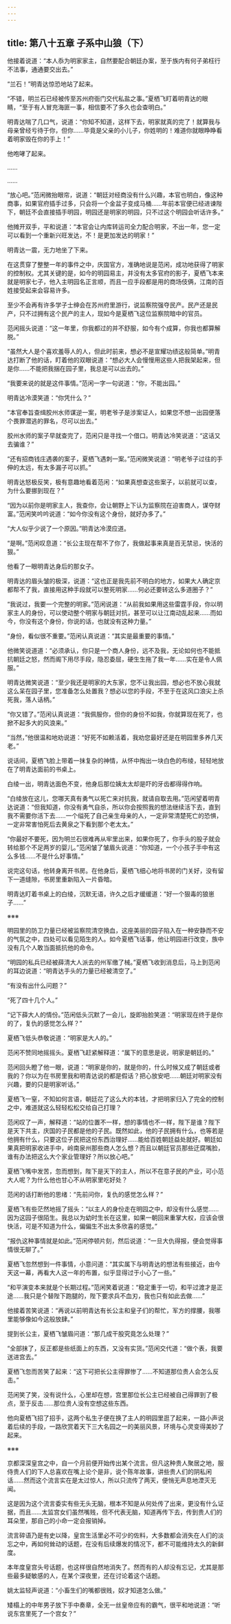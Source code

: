 ```yaml
---
---
---
```

title: 第八十五章 子系中山狼（下）
---




他接着说道：“本人忝为明家家主，自然要配合朝廷办案，至于族内有何子弟枉行不法事，通通要交出去。”

“兰石！”明青达惊恐地站了起来。

“不错，明兰石已经被传至苏州府衙门交代私盐之事。”夏栖飞盯着明青达的眼睛，“至于有人冒充海匪一事，相信要不了多久也会查明白。”

明青达喘了几口气，说道：“你知不知道，这样下去，明家就真的完了！就算我与母亲曾经亏待于你，但你……毕竟是父亲的小儿子，你姓明的！难道你就眼睁睁看着明家毁在你的手上！”

他咆哮了起来。

……

……

“放心吧。”范闲微抬眼帘，说道：“朝廷对经商没有什么兴趣，本官也明白，像这种商事，如果官府插手过多，只会将一个金盆子变成马桶……年前本官便已经进谏陛下，朝廷不会直接插手明园，明园还是明家的明园，只不过这个明园会听话许多。”

他摊开双手，平和说道：“本官会让内库转运司全力配合明家，不出一年，您一定可以看到一个重新兴旺发达，不！是更加发达的明家！”

明青达一震，无力地坐了下来。

在这贯穿了整整一年的事件之中，庆国官方，准确地说是范闲，成功地获得了明家的控制权。尤其关键的是，如今的明园易主，并没有太多官府的影子，夏栖飞本来就是明家七子，他入主明园名正言顺，而且一应手段都是用的商场伎俩，江南的百姓接受起来会容易许多。

至少不会再有许多学子士绅会在苏州府里游行，说监察院强夺民产。民产还是民产，只不过拥有这个民产的主人，现如今是夏栖飞这位监察院暗中的官员。

范闲摇头说道：“这一年里，你我都过的并不舒服，如今有个成算，你我也都算解脱。”

“虽然大人是个喜欢羞辱人的人，但此时前来，想必不是宣耀功绩这般简单。”明青达打断了他的话，盯着他的双眼说道：“想必大人会慢慢用这些人把我架起来，但是你……不能把我捆在园子里，我总是可以出去的。”

“我要来说的就是这件事情。”范闲一字一句说道：“你，不能出园。”

明青达冷漠笑道：“你凭什么？”

“本官奉旨查缉胶州水师谋逆一案，明老爷子是涉案证人，如果您不想一出园便落个畏罪潜逃的罪名，尽可以出去。”

胶州水师的案子早就查完了，范闲只是寻找一个借口。明青达冷笑说道：“这话又去骗谁？”

“还有招商钱庄遇袭的案子，夏栖飞遇刺一案。”范闲微笑说道：“明老爷子过往的手伸的太远，有太多漏子可以抓。”

明青达怒极反笑，极有意趣地看着范闲：“如果真想查这些案子，以前就可以查，为什么要挪到现在？”

“因为以前你是明家主人，我查你，会让朝野上下认为监察院在迫害商人，谋夺财富。”范闲笑吟吟说道：“如今你没有这个身份，就好办多了。”

“大人似乎少说了一个原因。”明青达冷漠应道。

“是啊。”范闲叹息道：“长公主现在帮不了你了，我做起事来真是百无禁忌，快活的狠。”

他看了一眼明青达身后的那女子。

明青达的眉头皱的极深，说道：“这也正是我先前不明白的地方，如果大人确定京都帮不了我，直接用这种手段就可以整死明家……何必还要转这么多道圈子？”

“我说过，我要一个完整的明家。”范闲说道：“从前我如果用这些雷霆手段，你以明家主人的身份，可以使动整个明家与朝廷对抗，甚至可以让江南动乱起来……而如今，你没有这个身份，你说的话，也就没有这种力量。”

“身份，看似很不重要。”范闲认真说道：“其实是最重要的事情。”

他微笑说道道：“必须承认，你只是一个商人身份，远不及我，无论如何也不能抵抗朝廷之怒，然而阁下用尽手段，隐忍委屈，硬生生拖了我一年……实在是令人佩服。”

明青达微笑说道：“至少我还是明家的大东家，您不让我出园，想必也不放心我就这么呆在园子里，您准备怎么处置我？想必以您的手段，不至于在这风口浪尖上杀死我，落人话柄。”

“你又错了。”范闲认真说道：“我佩服你，但你的身份不如我，你就算现在死了，也掀不起多大的风浪来。”

“当然，”他很温和地劝说道：“好死不如赖活着，我劝您最好还是在明园里多养几天老。”

说话间，夏栖飞脸上带着一抹复杂的神情，从怀中掏出一块白色的布绫，轻轻地放在了明青达面前的书桌上。

白绫一出，明青达面色不变，他身后那位姨太太却是吓的牙齿都得得作响。

“白绫放在这儿，您哪天真有勇气以死亡来对抗我，就请自取去用。”范闲望着明青达说道：“但我知道，你没有勇气自杀，所以你会按照我的想法继续活下去，直到我不需要你活下去……一个缢死了自己亲生母亲的人，一定非常清楚死亡的恐惧，一定非常害怕死后去黄泉之下看到那个老太太。”

“你最好不要死，因为明兰石很难再从牢里出来，如果你死了，你手头的股子就会转给那个不足两岁的婴儿。”范闲皱了皱眉头说道：“你知道，一个小孩子手中有这么多钱……不是什么好事情。”

说完这句话，他转身离开书房。在他身后，夏栖飞细心地将书房的门关好，没有留下一道缝隙，书房里重新陷入一片昏暗。

明青达盯着书桌上的白绫，沉默无语，许久之后才缓缓道：“好一个狠毒的狼崽子……”

※※※

明园里的防卫力量已经被监察院清空换血，这座美丽的园子陷入在一种安静而不安的气氛之中，四处可以看见陌生的人。如今夏栖飞话事，他让明园进行改变，族中没有几个人敢当面抵抗他的命令。

“明园的私兵已经被薛清大人派去的州军缴了械。”夏栖飞收到消息后，马上到范闲的耳边说道：“明青达手头的力量已经被清空了。”

“有没有出什么问题？”

“死了四十几个人。”

“记下薛大人的情份。”范闲低头沉默了一会儿，旋即抬脸笑道：“明家现在终于是你的了，复仇的感觉怎么样？”

夏栖飞低头恭敬说道：“明家是大人的。”

范闲不赞同地摇摇头。夏栖飞赶紧解释道：“属下的意思是说，明家是朝廷的。”

范闲回头瞪了他一眼，说道：“明家是你的，就是你的，什么时候又成了朝廷或者我的？你以为在书房里我和明青达说的都是假话？把心放安吧……朝廷对明家没有兴趣，要的只是明家听话。”

夏栖飞一窒，不知如何言语，朝廷花了这么大的本钱，才把明家归入了完全的控制之中，难道就这么轻轻松松交给自己打理？

范闲叹了一声，解释道：“站的位置不一样，想的事情也不一样，陛下是谁？陛下是天下共主，庆国的子民都是他的子民。既然如此，他的子民拥有什么，也等若是他拥有什么，只要这位子民把这份东西治理好……能给百姓朝廷益处就好。朝廷如果真把明家收进手中，岭南泉州那些商人怎么想？而且以朝廷官员那些迂腐嘴脸，谁有办法把这么大个家业管理好？所以放心吧。”

夏栖飞嘴中发苦，忽而想到，陛下是天下的主人，所以不在意子民的产业，可小范大人呢？为什么他也甘心不从明家里吃好处？

范闲的话打断他的思绪：“先前问你，复仇的感觉怎么样？”

夏栖飞有些茫然地摇了摇头：“以主人的身份走在明园之中，却没有什么感觉……因为这园子很陌生。我总以为幼时生长在这里，如果一朝回来重掌大权，应该会很快活，可是不知道为什么，偏偏生不出太多欣喜的感觉。”

“报仇这种事情就是如此。”范闲停顿片刻，然后说道：“一旦大仇得报，便会觉得事情很无聊了。”

夏栖飞忽然想到一件事情，小意问道：“其实属下与明青达的想法有些接近，由今天这一幕，再看大人这一年的布置，似乎显得过于小心了一些。”

“和平演变本来就是个长期过程。”范闲笑着说道：“稳定重于一切，和平过渡才是正途……我只是个替陛下跑腿的，陛下要求兵不血刃，我也只有如此去做……”

他接着苦笑说道：“再说以前明青达有长公主和皇子们的帮忙，军方的撑腰，我哪里能够像如今这般放肆。”

提到长公主，夏栖飞皱眉问道：“那几成干股究竟怎么处理？”

“全部抹了，反正都是些纸面上的东西，又没有实货。”范闲交代道：“做个表，我要送进宫去。”

夏栖飞忽而苦笑了起来：“这下可把长公主得罪惨了……不知道那位贵人会怎么反击。”

范闲笑了笑，没有说什么，心里却在想，宫里那位长公主已经被自己得罪到了极点，至于反击……那位贵人没有空想这些东西。

他向夏栖飞招了招手，这两个私生子便在换了主人的明园里逛了起来，一路小声说着后续的手段，一路欣赏着天下三大名园之一的美丽风景，环境与心灵变得美妙了起来。

※※※

京都深深皇宫之中，自一个月前便开始传出某个流言。但凡这种贵人聚居之地，服侍贵人们的下人总喜欢在嘴上论个是非，说个陈年故事，讲些贵人们的阴私闲话……然而这个流言实在是太过惊人，所以只流传了两天，便悄无声息地湮灭无闻。

这是因为这个流言委实有些无头无脑，根本不知是从何处传了出来，更没有什么证据，而且……太监宫女们虽然嘴贱，但不代表无脑，知道再传下去，传到贵人们的耳朵里，那自己的小命一定会报销掉。

流言碎语乃是有史以降，皇宫生活里必不可少的佐料，大多数都会消失在人们的淡忘之中，再如何耸动的话题，在没有后续爆发的情况下，都不可能维持太久的新鲜度。

本年度皇宫头号话题，也这样很自然地消失了。然而有的人却没有忘记，尤其是那些最多疑敏感的人，在某个深夜里，还在讨论着这个话题。

姚太监轻声说道：“小畜生们的嘴都很贱，奴才知道怎么做。”

矮榻上的中年男子放下手中奏章，全无一丝皇帝应有的霸气，很平和地说道：“听说东宫里死了一个宫女？”